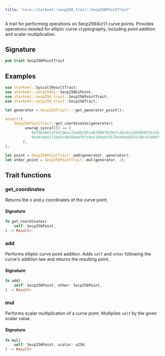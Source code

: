```yaml
---
title: "core::starknet::secp256_trait::Secp256PointTrait"
---
```


A trait for performing operations on Secp256{k/r}1 curve points.
Provides operations needed for elliptic curve cryptography, including point addition
and scalar multiplication.

## Signature

```rust
pub trait Secp256PointTrait
```



## Examples

```rust
use starknet::SyscallResultTrait;
use starknet::secp256k1::Secp256k1Point;
use starknet::secp256_trait::Secp256PointTrait;
use starknet::secp256_trait::Secp256Trait;

let generator = Secp256Trait::::get_generator_point();

assert!(
    Secp256PointTrait::get_coordinates(generator)
        .unwrap_syscall() == (
            0x79be667ef9dcbbac55a06295ce870b07029bfcdb2dce28d959f2815b16f81798,
            0x483ada7726a3c4655da4fbfc0e1108a8fd17b448a68554199c47d08ffb10d4b8,
        ),
);

let point = Secp256PointTrait::add(generator, generator);
let other_point = Secp256PointTrait::mul(generator, 2);
```


## Trait functions

### get_coordinates



Returns the x and y coordinates of the curve point.





#### Signature

```rust
fn get_coordinates(
    self: Secp256Point,
) -> Result>
```


### add



Performs elliptic curve point addition.
Adds `self` and `other` following the curve's addition law and returns
the resulting point.





#### Signature

```rust
fn add(
    self: Secp256Point, other: Secp256Point,
) -> Result>
```


### mul



Performs scalar multiplication of a curve point.
Multiplies `self` by the given scalar value.





#### Signature

```rust
fn mul(
    self: Secp256Point, scalar: u256,
) -> Result>
```


